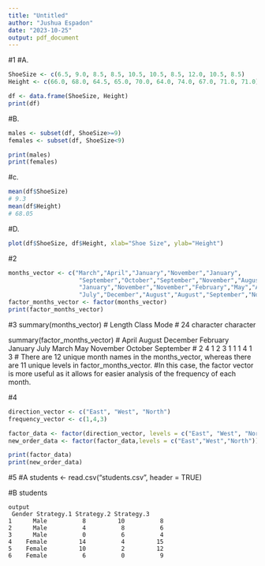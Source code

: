 ```yaml
---
title: "Untitled"
author: "Jushua Espadon"
date: "2023-10-25"
output: pdf_document
---
```


#1
#A.
``` r
ShoeSize <- c(6.5, 9.0, 8.5, 8.5, 10.5, 10.5, 8.5, 12.0, 10.5, 8.5)
Height <- c(66.0, 68.0, 64.5, 65.0, 70.0, 64.0, 74.0, 67.0, 71.0, 71.0)

df <- data.frame(ShoeSize, Height)
print(df)
```
#B.
``` r
males <- subset(df, ShoeSize>=9)
females <- subset(df, ShoeSize<9)

print(males)
print(females)
```
#c.
``` r
mean(df$ShoeSize)
# 9.3
mean(df$Height)
# 68.05
```
#D.
``` r
plot(df$ShoeSize, df$Height, xlab="Shoe Size", ylab="Height")
```



#2
```r
months_vector <- c("March","April","January","November","January",
                    "September","October","September","November","August",
                    "January","November","November","February","May","August",
                    "July","December","August","August","September","November","February","April")
factor_months_vector <- factor(months_vector)
print(factor_months_vector)
```

#3
summary(months_vector)
# Length     Class      Mode 
#     24 character character 

summary(factor_months_vector)
# April    August  December  February   January      July     March       May  November   October September 
#      2        4         1         2         3        1         1         1         4         1         3 
# There are 12 unique month names in the months_vector, whereas there are 11 unique levels in factor_months_vector. 
#In this case, the factor vector is more useful as it allows for easier analysis of the frequency of each month.

#4
```r
direction_vector <- c("East", "West", "North")
frequency_vector <- c(1,4,3)

factor_data <- factor(direction_vector, levels = c("East", "West", "North"))
new_order_data <- factor(factor_data,levels = c("East","West","North"))

print(factor_data)
print(new_order_data)
```
#5
#A
students <- read.csv("students.csv", header = TRUE)

#B
students
```
output
 Gender Strategy.1 Strategy.2 Strategy.3
1      Male          8         10          8
2      Male          4          8          6
3      Male          0          6          4
4    Female         14          4         15
5    Female         10          2         12
6    Female          6          0          9
```


